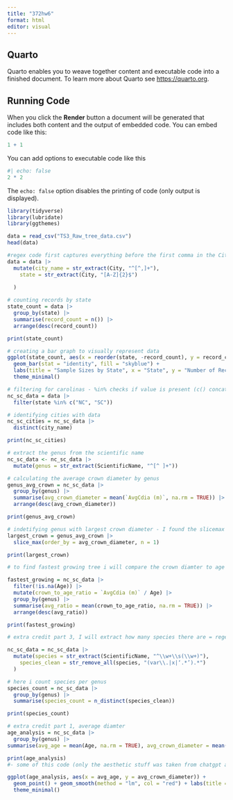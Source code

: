 ```yaml
---
title: "372hw6"
format: html
editor: visual
---
```


## Quarto

Quarto enables you to weave together content and executable code into a finished document. To learn more about Quarto see <https://quarto.org>.

## Running Code

When you click the **Render** button a document will be generated that includes both content and the output of embedded code. You can embed code like this:

```r
1 + 1
```

You can add options to executable code like this

```r
#| echo: false
2 * 2
```

The `echo: false` option disables the printing of code (only output is displayed).

```r
library(tidyverse)
library(lubridate)
library(ggthemes)
```

```r
data = read_csv("TS3_Raw_tree_data.csv")
head(data)
```

```r
#regex code first captures everything before the first comma in the City string and then captures the two-letter state abbreviation at the end of the City string (most regex code has been cobbled together from websites like stackoverflow and datacamp etc.. given I was rather unfamiliar with this type of coding and then I used CGPT to help explain what the code does - I feel this type of learning thats supported by CGPT was a legitimate use of the software as discussed in class))
data = data |>
  mutate(city_name = str_extract(City, "^[^,]+"),
    state = str_extract(City, "[A-Z]{2}$")
    
  )
```

```r
# counting records by state
state_count = data |>
  group_by(state) |>
  summarise(record_count = n()) |>
  arrange(desc(record_count))

print(state_count)

# creating a bar graph to visually represent data 
ggplot(state_count, aes(x = reorder(state, -record_count), y = record_count)) +
  geom_bar(stat = "identity", fill = "skyblue") +
  labs(title = "Sample Sizes by State", x = "State", y = "Number of Records") +
  theme_minimal()
```

```r
# filtering for carolinas - %in% checks if value is present (c() concatenates into a vectore)
nc_sc_data = data |>
  filter(state %in% c("NC", "SC"))

# identifying cities with data
nc_sc_cities = nc_sc_data |>
  distinct(city_name)

print(nc_sc_cities)
```

```r
# extract the genus from the scientific name
nc_sc_data <- nc_sc_data |>
  mutate(genus = str_extract(ScientificName, "^[^ ]+"))

```

```r
# calculating the average crown diameter by genus
genus_avg_crown = nc_sc_data |>
  group_by(genus) |>
  summarise(avg_crown_diameter = mean(`AvgCdia (m)`, na.rm = TRUE)) |>
  arrange(desc(avg_crown_diameter))

print(genus_avg_crown)

# indetifying genus with largest crown diameter - I found the slicemax function from datacamp which finds largest observation in each group, for some reason I couldn't get summarize to work here.
largest_crown = genus_avg_crown |>
  slice_max(order_by = avg_crown_diameter, n = 1)

print(largest_crown)

```

```r
# to find fastest growing tree i will compare the crown diamter to age ratio

fastest_growing = nc_sc_data |>
  filter(!is.na(Age)) |>
  mutate(crown_to_age_ratio = `AvgCdia (m)` / Age) |>
  group_by(genus) |>
  summarise(avg_ratio = mean(crown_to_age_ratio, na.rm = TRUE)) |>
  arrange(desc(avg_ratio))

print(fastest_growing)
```

```r
# extra credit part 3, I will extract how many species there are = regex code first extracts the second word in the scientific name (the species) then matches and removes unnecessary parts of the species name 

nc_sc_data = nc_sc_data |>
  mutate(species = str_extract(ScientificName, "^\\w+\\s(\\w+)"),
    species_clean = str_remove_all(species, "(var\\.|x|‘.*’).*")
  )

# here i count species per genus
species_count = nc_sc_data |>
  group_by(genus) |>
  summarise(species_count = n_distinct(species_clean))

print(species_count)
```

```r
# extra credit part 1, average diamter
age_analysis = nc_sc_data |> 
  group_by(genus) |> 
summarise(avg_age = mean(Age, na.rm = TRUE), avg_crown_diameter = mean(`AvgCdia (m)`, na.rm = TRUE))

print(age_analysis)
#- some of this code (only the aesthetic stuff was taken from chatgpt and modified to fit my own code - I just did this to make the graph look pretty/for personal satisfaction as I just wanted to take my visual to the next level so to speak)

ggplot(age_analysis, aes(x = avg_age, y = avg_crown_diameter)) +
  geom_point() + geom_smooth(method = "lm", col = "red") + labs(title = "Age vs Crown Diameter", x = "Average Age (Years)", y = "Average Crown Diameter (m)") +
  theme_minimal()
```
